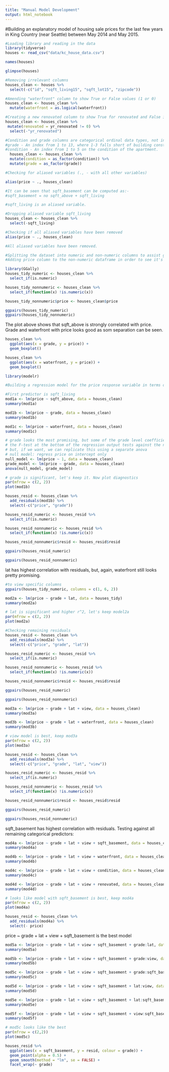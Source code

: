 ```yaml
---
title: "Manual Model Development"
output: html_notebook
---
```


#Building an explanatory model of housing sale prices for the last few years in King Country (near Seattle) between May 2014 and May 2015.

```r
#Loading library and reading in the data
library(tidyverse)
houses <- read_csv("data/kc_house_data.csv")
```

```r
names(houses)
```

```r
glimpse(houses)
```

```r
#Removing irrelevant columns
houses_clean <- houses %>% 
  select(-c("id", "sqft_living15", "sqft_lot15", "zipcode"))
```

```r
#Amending "waterfront" column to show True or False values (1 or 0)
houses_clean <- houses_clean %>% 
  mutate(waterfront = as.logical(waterfront))
```

```r
#Creating a new renovated column to show True for renovated and False if property has not been renovated and replacing yr_renovated column with this.
houses_clean <- houses_clean %>% 
 mutate(renovated = yr_renovated != 0) %>%
  select(-"yr_renovated") 
```


```r
#Condition and grade columns are categorical ordinal data types, not interval. 
#grade - An index from 1 to 13, where 1-3 falls short of building construction and design, 7 has an average level of construction and design, and 11-13 have a high quality level of construction and design.
#condition - An index from 1 to 5 on the condition of the apartment.
  houses_clean <- houses_clean %>%
  mutate(condition = as_factor(condition)) %>%
  mutate(grade = as_factor(grade))
```



```r
#Checking for aliased variables (., - with all other variables)

alias(price ~ ., houses_clean)

#It can be seen that sqft_basement can be computed as:-
#sqft_basement = no sqft_above + sqft_living

#sqft_living is an aliased variable.
```
```r
#Dropping aliased variable sqft_living
houses_clean <- houses_clean %>% 
  select(-sqft_living)
```


```r
#Checking if all aliased variables have been removed
alias(price ~ ., houses_clean)

#All aliased variables have been removed.
```


```r
#Splitting the dataset into numeric and non-numeric columns to assist ggpairs() to run in manageable time.
#Adding price column to the non-numeric dataframe in order to see it's correlation with the non-numeric predictors.

library(GGally)
houses_tidy_numeric <- houses_clean %>%
  select_if(is.numeric)

houses_tidy_nonnumeric <- houses_clean %>%
  select_if(function(x) !is.numeric(x))

houses_tidy_nonnumeric$price <- houses_clean$price

ggpairs(houses_tidy_numeric)
ggpairs(houses_tidy_nonnumeric)
```

The plot above shows that sqft_above is strongly correlated with price. Grade and waterfront with price looks good as som separation can be seen.

```r
houses_clean %>%
  ggplot(aes(x = grade, y = price)) +
  geom_boxplot()
```

```r
houses_clean %>%
  ggplot(aes(x = waterfront, y = price)) +
  geom_boxplot()
```


```r
library(modelr)
```

```r
#Building a regression model for the price response variable in terms of the multiple potential predictors held in the data frame.

#First predictor is sqft_living
mod1a <- lm(price ~ sqft_above, data = houses_clean)
summary(mod1a)
```

```r
mod1b <- lm(price ~ grade, data = houses_clean)
summary(mod1b)
```


```r
mod1c <- lm(price ~ waterfront, data = houses_clean)
summary(mod1c)
```
```r
# grade looks the most promising, but some of the grade level coefficients are insignificant.
# the F-test at the bottom of the regression output tests against the null model (i.e. intercept only)
# but, if we want, we can replicate this using a separate anova
# null model: regress price on intercept only
null_model <- lm(price ~ 1, data = houses_clean)
grade_model <- lm(price ~ grade, data = houses_clean)
anova(null_model, grade_model)

```

```r
# grade is significant, let's keep it. Now plot diagnostics
par(mfrow = c(2, 2))
plot(mod1b)
```

```r
houses_resid <- houses_clean %>%
  add_residuals(mod1b) %>%
  select(-c("price", "grade"))

houses_resid_numeric <- houses_resid %>%
  select_if(is.numeric)

houses_resid_nonnumeric <- houses_resid %>%
  select_if(function(x) !is.numeric(x))

houses_resid_nonnumeric$resid <- houses_resid$resid
```


```r
ggpairs(houses_resid_numeric)

```


```r
ggpairs(houses_resid_nonnumeric)

```

lat has highest correlation with residuals, but, again, waterfront still looks pretty promising.

```r
#to view specific columns
ggpairs(houses_tidy_numeric, columns = c(1, 6, 2))
```


```r
mod2a <- lm(price ~ grade + lat, data = houses_tidy)
summary(mod2a)
```
```r
# lat is significant and higher r^2, let's keep model2a
par(mfrow = c(2, 2))
plot(mod2a)
```


```r
#Checking remaining residuals
houses_resid <- houses_clean %>%
  add_residuals(mod2a) %>%
  select(-c("price", "grade", "lat"))

houses_resid_numeric <- houses_resid %>%
  select_if(is.numeric)

houses_resid_nonnumeric <- houses_resid %>%
  select_if(function(x) !is.numeric(x))

houses_resid_nonnumeric$resid <- houses_resid$resid
```

```r
ggpairs(houses_resid_numeric)

```

```r
ggpairs(houses_resid_nonnumeric)
```

```r
mod3a <- lm(price ~ grade + lat + view, data = houses_clean)
summary(mod3a)
```


```r
mod3b <- lm(price ~ grade + lat + waterfront, data = houses_clean)
summary(mod3b)

```


```r
# view model is best, keep mod3a
par(mfrow = c(2, 2))
plot(mod3a)
```

```r
houses_resid <- houses_clean %>%
  add_residuals(mod3a) %>%
  select(-c("price", "grade", "lat", "view"))

houses_resid_numeric <- houses_resid %>%
  select_if(is.numeric)

houses_resid_nonnumeric <- houses_resid %>%
  select_if(function(x) !is.numeric(x))

houses_resid_nonnumeric$resid <- houses_resid$resid
```
```r
ggpairs(houses_resid_numeric)

```


```r
ggpairs(houses_resid_nonnumeric)

```

sqft_basement has highest correlation with residuals. Testing against all remaining categorical predictors:

```r
mod4a <- lm(price ~ grade + lat + view + sqft_basement, data = houses_clean)
summary(mod4a)
```

```r
mod4b <- lm(price ~ grade + lat + view + waterfront, data = houses_clean)
summary(mod4b)
```
```r
mod4c <- lm(price ~ grade + lat + view + condition, data = houses_clean)
summary(mod4c)
```



```r
mod4d <- lm(price ~ grade + lat + view + renovated, data = houses_clean)
summary(mod4d)
```

```r
# looks like model with sqft_basement is best, keep mod4a
par(mfrow = c(2, 2))
plot(mod4a)
```

```r
houses_resid <- houses_clean %>%
  add_residuals(mod4a) %>%
  select(- price)
```
price ~ grade + lat + view + sqft_basement is the best model

```r
mod5a <- lm(price ~ grade + lat + view + sqft_basement + grade:lat, data = houses_clean)
summary(mod5a)
```



```r
mod5b <- lm(price ~ grade + lat + view + sqft_basement + grade:view, data = houses_clean)
summary(mod5b)
```

```r
mod5c <- lm(price ~ grade + lat + view + sqft_basement + grade:sqft_basement, data = houses_clean)
summary(mod5c)
```

```r
mod5d <- lm(price ~ grade + lat + view + sqft_basement + lat:view, data = houses_clean)
summary(mod5d)
```

```r
mod5e <- lm(price ~ grade + lat + view + sqft_basement + lat:sqft_basement, data = houses_clean)
summary(mod5e)
```

```r
mod5f <- lm(price ~ grade + lat + view + sqft_basement + view:sqft_basement, data = houses_clean)
summary(mod5f)
```

```r
# mod5c looks like the best
par(mfrow = c(2,2))
plot(mod5c)
```

```r
houses_resid %>%
  ggplot(aes(x = sqft_basement, y = resid, colour = grade)) +
  geom_point(alpha = 0.5) +
  geom_smooth(method = "lm", se = FALSE) +
  facet_wrap(~ grade)
```

